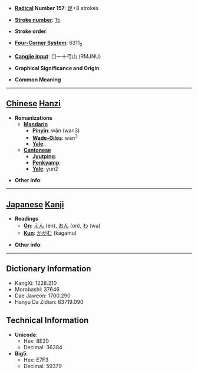 * '''[[Wiktionary:Chinese radical index| Radical]] Number 157''': [[Wiktionary:Chinese radical index 足|足]]+8 strokes

* '''[[Wiktionary:Chinese total strokes index|Stroke number]]''': [[Wiktionary:Chinese total strokes index 15|15]]

* '''Stroke order''': 

* '''[[Wiktionary:Chinese four corner index|Four-Corner System]]''': 6311<sub>2</sub>

* '''[[Wiktionary:Chinese Cangjie index|Cangjie input]]''': 口一十弓山 (RMJNU)

* '''Graphical Significance and Origin''': 

* '''Common Meaning'''

----

== [[Chinese]] [[Hanzi]] ==

* '''Romanizations'''
** '''[[Mandarin]]'''
*** '''[[Pinyin]]''': wǎn (wan3)
*** '''[[Wade-Giles]]''': wan<sup>3</sup>
*** '''[[Yale]]''': 
** '''[[Cantonese]]'''
*** '''[[Jyutping]]''':
*** '''[[Penkyamp]]''': 
*** '''[[Yale]]''': yun2

* '''Other info''': 

----

== [[Japanese]] [[Kanji]] ==

* '''Readings'''
** '''[[On]]''': [[えん]] (en), [[おん]] (on), [[わ]] (wa)
** '''[[Kun]]''': [[かがむ]] (kagamu)

* '''Other info''':  

----

== Dictionary Information ==

* KangXi: 1228.210
* Morobashi: 37646
* Dae Jaweon: 1700.290
* Hanyu Da Zidian: 63719.090

== Technical Information ==

* '''Unicode''':
** Hex: 8E20
** Decimal: 36384
* '''Big5''':
** Hex: E7F3
** Decimal: 59379